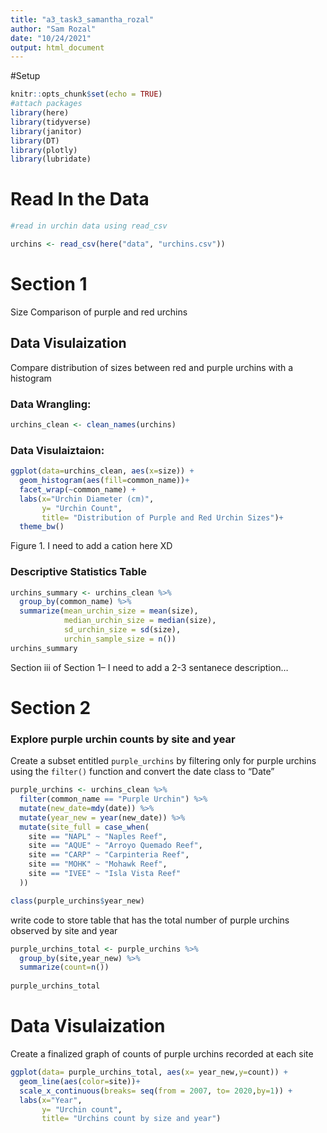 ```yaml
---
title: "a3_task3_samantha_rozal"
author: "Sam Rozal"
date: "10/24/2021"
output: html_document
---
```

#Setup
```r
knitr::opts_chunk$set(echo = TRUE)
#attach packages
library(here)
library(tidyverse)
library(janitor)
library(DT)
library(plotly)
library(lubridate)
```

# Read In the Data 
```r
#read in urchin data using read_csv

urchins <- read_csv(here("data", "urchins.csv"))

```

# Section 1
Size Comparison of purple and red urchins

## Data Visulaization
Compare distribution of sizes between red and purple urchins with a histogram 

### Data Wrangling: 
```r
urchins_clean <- clean_names(urchins)
```

### Data Visulaiztaion:
```r
ggplot(data=urchins_clean, aes(x=size)) +
  geom_histogram(aes(fill=common_name))+
  facet_wrap(~common_name) +
  labs(x="Urchin Diameter (cm)", 
       y= "Urchin Count", 
       title= "Distribution of Purple and Red Urchin Sizes")+
  theme_bw()

```
Figure 1. I need to add a cation here XD

### Descriptive Statistics Table

```r
urchins_summary <- urchins_clean %>% 
  group_by(common_name) %>%
  summarize(mean_urchin_size = mean(size),
            median_urchin_size = median(size),
            sd_urchin_size = sd(size),
            urchin_sample_size = n())
urchins_summary

```

Section iii of Section 1-- I need to add a 2-3 sentanece description...



# Section 2

### Explore purple urchin counts by site and year
Create a subset entitled `purple_urchins` by filtering only for purple urchins using the `filter()` function and convert the date class to "Date"
```r
purple_urchins <- urchins_clean %>%
  filter(common_name == "Purple Urchin") %>% 
  mutate(new_date=mdy(date)) %>%
  mutate(year_new = year(new_date)) %>%
  mutate(site_full = case_when(
    site == "NAPL" ~ "Naples Reef",
    site == "AQUE" ~ "Arroyo Quemado Reef",
    site == "CARP" ~ "Carpinteria Reef",
    site == "MOHK" ~ "Mohawk Reef",
    site == "IVEE" ~ "Isla Vista Reef"
  ))

class(purple_urchins$year_new)
```

write code to store table that has the total number of purple urchins observed by site and year 

```r
purple_urchins_total <- purple_urchins %>%
  group_by(site,year_new) %>% 
  summarize(count=n())
    
purple_urchins_total
```
# Data Visulaization 
 Create a finalized graph of counts of purple urchins recorded at each site
```r
ggplot(data= purple_urchins_total, aes(x= year_new,y=count)) +
  geom_line(aes(color=site))+
  scale_x_continuous(breaks= seq(from = 2007, to= 2020,by=1)) +
  labs(x="Year",
       y= "Urchin count",
       title= "Urchins count by size and year")
```

